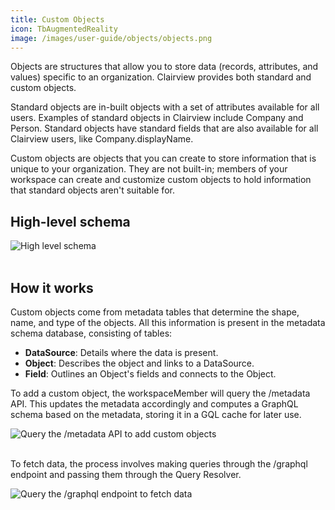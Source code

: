 ```yaml
---
title: Custom Objects
icon: TbAugmentedReality
image: /images/user-guide/objects/objects.png
---
```


Objects are structures that allow you to store data (records, attributes, and values) specific to an organization. Clairview provides both standard and custom objects.

Standard objects are in-built objects with a set of attributes available for all users. Examples of standard objects in Clairview include Company and Person. Standard objects have standard fields that are also available for all Clairview users, like Company.displayName.

Custom objects are objects that you can create to store information that is unique to your organization. They are not built-in; members of your workspace can create and customize custom objects to hold information that standard objects aren't suitable for. 


## High-level schema 

<div style={{textAlign: 'center'}}>
    <img src="/images/docs/server/custom-object-schema.png" alt="High level schema" />
</div>

<br/>

## How it works

Custom objects come from metadata tables that determine the shape, name, and type of the objects. All this information is present in the metadata schema database, consisting of tables:

- **DataSource**: Details where the data is present.
- **Object**: Describes the object and links to a DataSource.
- **Field**: Outlines an Object's fields and connects to the Object.

To add a custom object, the workspaceMember will query the /metadata API. This updates the metadata accordingly and computes a GraphQL schema based on the metadata, storing it in a GQL cache for later use.
<div style={{textAlign: 'center'}}>
    <img src="/images/docs/server/add-custom-objects.jpeg" alt="Query the /metadata API to add custom objects" />
</div>

<br/>

To fetch data, the process involves making queries through the /graphql endpoint and passing them through the Query Resolver.
<div style={{textAlign: 'center'}}>
    <img src="/images/docs/server/custom-object-schema.png" alt="Query the /graphql endpoint to fetch data" />
</div>

<ArticleEditContent></ArticleEditContent>
